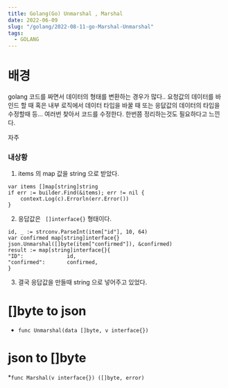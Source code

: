 ```yaml
---
title: Golang(Go) Unmarshal , Marshal
date: 2022-06-09
slug: "/golang/2022-08-11-go-Marshal-Unmarshal"
tags:
  - GOLANG
---
```


# 배경
golang 코드를 짜면서 데이터의 형태를 변환하는 경우가 많다..
요청값의 데이터를 바인드 할 때
혹은 내부 로직에서 데이터 타입을 바꿀 때
또는 응닶값의 데이터의 타입을 수정할때 등... 여러번 찾아서 코드를 수정한다.
한번쯤 정리하는것도 필요하다고 느낀다.

자주
### 내상황
1. items 의 map 값을 string 으로 받았다.
```
var items []map[string]string
if err := builder.Find(&items); err != nil {
	context.Log(c).Errorln(err.Error())
}
```

2. 응답값은 ` []interface{}` 형태이다.
```
id, _ := strconv.ParseInt(item["id"], 10, 64)
var confirmed map[string]interface{}
json.Unmarshal([]byte(item["confirmed"]), &confirmed)
result := map[string]interface{}{
"ID":              id,
"confirmed":       confirmed,
}
```
3. 결국 응답값을 만들때 string 으로 넣어주고 있었다.


# []byte to json

* `func Unmarshal(data []byte, v interface{})`

# json to []byte
*`func Marshal(v interface{}) ([]byte, error)`